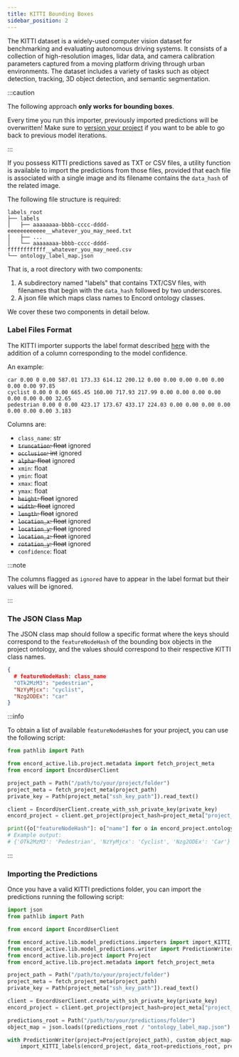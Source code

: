 ```yaml
---
title: KITTI Bounding Boxes
sidebar_position: 2
---
```


The KITTI dataset is a widely-used computer vision dataset for benchmarking and evaluating autonomous driving systems.
It consists of a collection of high-resolution images, lidar data, and camera calibration parameters captured from a moving platform driving through urban environments.
The dataset includes a variety of tasks such as object detection, tracking, 3D object detection, and semantic segmentation.

:::caution

The following approach **only works for bounding boxes**.

Every time you run this importer, previously imported predictions will be overwritten!
Make sure to [version your project][project-versioning] if you want to be able to go back to previous model iterations.

:::

If you possess KITTI predictions saved as TXT or CSV files, a utility function is available to import the predictions from those files, provided that each file is associated with a single image and its filename contains the `data_hash` of the related image.

The following file structure is required:

```
labels_root
├── labels
│   ├── aaaaaaaa-bbbb-cccc-dddd-eeeeeeeeeeee__whatever_you_may_need.txt
│   ├── ...
│   └── aaaaaaaa-bbbb-cccc-dddd-ffffffffffff__whatever_you_may_need.csv
└── ontology_label_map.json
```

That is, a root directory with two components:

1. A subdirectory named "labels" that contains TXT/CSV files, with filenames that begin with the `data_hash` followed by two underscores.
2. A json file which maps class names to Encord ontology classes.

We cover these two components in detail below.

### Label Files Format

The KITTI importer supports the label format described [here](https://docs.nvidia.com/tao/tao-toolkit-archive/tlt-20/tlt-user-guide/text/preparing_data_input.html#label-files) with the addition of a column corresponding to the model confidence.

An example:

```
car 0.00 0 0.00 587.01 173.33 614.12 200.12 0.00 0.00 0.00 0.00 0.00 0.00 0.00 97.85
cyclist 0.00 0 0.00 665.45 160.00 717.93 217.99 0.00 0.00 0.00 0.00 0.00 0.00 0.00 32.65
pedestrian 0.00 0 0.00 423.17 173.67 433.17 224.03 0.00 0.00 0.00 0.00 0.00 0.00 0.00 3.183
```

Columns are:

- `class_name`: str
- ~~`truncation`: float~~ ignored
- ~~`occlusion`: int~~ ignored
- ~~`alpha`: float~~ ignored
- `xmin`: float
- `ymin`: float
- `xmax`: float
- `ymax`: float
- ~~`height`: float~~ ignored
- ~~`width`: float~~ ignored
- ~~`length`: float~~ ignored
- ~~`location_x`: float~~ ignored
- ~~`location_y`: float~~ ignored
- ~~`location_z`: float~~ ignored
- ~~`rotation_y`: float~~ ignored
- `confidence`: float

:::note

The columns flagged as `ignored` have to appear in the label format but their values will be ignored.

:::

### The JSON Class Map

The JSON class map should follow a specific format where the keys should correspond to the `featureNodeHash` of the bounding box objects in the project ontology, and the values should correspond to their respective KITTI class names.

```json
{
  # featureNodeHash: class_name
  "OTk2MzM3": "pedestrian",
  "NzYyMjcx": "cyclist",
  "Nzg2ODEx": "car"
}
```

:::info

To obtain a list of available `featureNodeHash`es for your project, you can use the following script:

```python
from pathlib import Path

from encord_active.lib.project.metadata import fetch_project_meta
from encord import EncordUserClient

project_path = Path("/path/to/your/project/folder")
project_meta = fetch_project_meta(project_path)
private_key = Path(project_meta["ssh_key_path"]).read_text()

client = EncordUserClient.create_with_ssh_private_key(private_key)
encord_project = client.get_project(project_hash=project_meta["project_hash"])

print({o["featureNodeHash"]: o["name"] for o in encord_project.ontology["objects"]})
# Example output:
# {'OTk2MzM3': 'Pedestrian', 'NzYyMjcx': 'Cyclist', 'Nzg2ODEx': 'Car'}
```

:::

### Importing the Predictions

Once you have a valid KITTI predictions folder, you can import the predictions running the following script:

```python
import json
from pathlib import Path

from encord import EncordUserClient

from encord_active.lib.model_predictions.importers import import_KITTI_labels
from encord_active.lib.model_predictions.writer import PredictionWriter
from encord_active.lib.project import Project
from encord_active.lib.project.metadata import fetch_project_meta

project_path = Path("/path/to/your/project/folder")
project_meta = fetch_project_meta(project_path)
private_key = Path(project_meta["ssh_key_path"]).read_text()

client = EncordUserClient.create_with_ssh_private_key(private_key)
encord_project = client.get_project(project_hash=project_meta["project_hash"])

predictions_root = Path("/path/to/your/predictions/folder")
object_map = json.loads((predictions_root / "ontology_label_map.json").read_text())

with PredictionWriter(project=Project(project_path), custom_object_map=object_map) as writer:
    import_KITTI_labels(encord_project, data_root=predictions_root, prediction_writer=writer)
```

[project-versioning]: ../../user-guide/versioning
